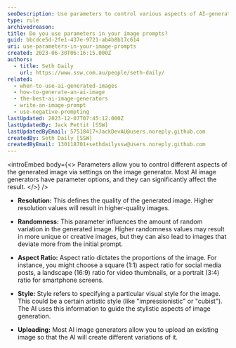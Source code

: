 ```yaml
---
seoDescription: Use parameters to control various aspects of AI-generated images, such as resolution, randomness, aspect ratio, and style, to produce high-quality results that meet your specific needs.
type: rule
archivedreason:
title: Do you use parameters in your image prompts?
guid: bbcdce5d-2fe1-437e-9721-ab4b8b17c614
uri: use-parameters-in-your-image-prompts
created: 2023-06-30T06:16:15.000Z
authors:
  - title: Seth Daily
    url: https://www.ssw.com.au/people/seth-daily/
related:
  - when-to-use-ai-generated-images
  - how-to-generate-an-ai-image
  - the-best-ai-image-generators
  - write-an-image-prompt
  - use-negative-prompting
lastUpdated: 2023-12-07T07:45:12.000Z
lastUpdatedBy: Jack Pettit [SSW]
lastUpdatedByEmail: 57518417+JackDevAU@users.noreply.github.com
createdBy: Seth Daily [SSW]
createdByEmail: 130118701+sethdailyssw@users.noreply.github.com
---
```


<introEmbed
  body={<>
Parameters allow you to control different aspects of the generated image via settings on the image generator. Most AI image generators have parameter options, and they can significantly affect the result.
  </>}
/>
- **Resolution:** This defines the quality of the generated image. Higher resolution values will result in higher-quality images.

- **Randomness:** This parameter influences the amount of random variation in the generated image. Higher randomness values may result in more unique or creative images, but they can also lead to images that deviate more from the initial prompt.

- **Aspect Ratio:** Aspect ratio dictates the proportions of the image. For instance, you might choose a square (1:1) aspect ratio for social media posts, a landscape (16:9) ratio for video thumbnails, or a portrait (3:4) ratio for smartphone screens.

- **Style:** Style refers to specifying a particular visual style for the image. This could be a certain artistic style (like "impressionistic" or "cubist"). The AI uses this information to guide the stylistic aspects of image generation.

- **Uploading:** Most AI image generators allow you to upload an existing image so that the AI will create different variations of it.
